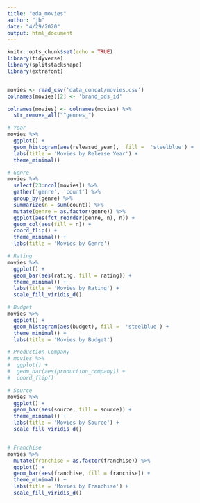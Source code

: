 ```yaml
---
title: "eda_movies"
author: "jb"
date: "4/29/2020"
output: html_document
---
```


```r
knitr::opts_chunk$set(echo = TRUE)
library(tidyverse)
library(splitstackshape)
library(extrafont)


movies <- read_csv('data_concat/movies.csv') 
colnames(movies)[2] <- 'brand_ods_id'

colnames(movies) <- colnames(movies) %>%
  str_remove_all("^genres_")
```



```r
# Year
movies %>%
  ggplot() +
  geom_histogram(aes(released_year),  fill =  'steelblue') +
  labs(title = 'Movies by Release Year') + 
  theme_minimal() 

# Genre
movies %>%
  select(23:ncol(movies)) %>%
  gather('genre', 'count') %>%
  group_by(genre) %>%
  summarize(n = sum(count)) %>%
  mutate(genre = as.factor(genre)) %>%
  ggplot(aes(fct_reorder(genre, n), n)) + 
  geom_col(aes(fill = n)) + 
  coord_flip() +
  theme_minimal() + 
  labs(title = 'Movies by Genre')

# Rating
movies %>% 
  ggplot() +
  geom_bar(aes(rating, fill = rating)) +
  theme_minimal() +
  labs(title = 'Movies by Rating') +
  scale_fill_viridis_d()

# Budget
movies %>%
  ggplot() +
  geom_histogram(aes(budget), fill =  'steelblue') +
  theme_minimal() +
  labs(title = 'Movies by Budget')

# Production Company 
# movies %>%
#  ggplot() +
#  geom_bar(aes(production_company)) +
#  coord_flip()

# Source
movies %>%
  ggplot() +
  geom_bar(aes(source, fill = source)) +
  theme_minimal() +
  labs(title = 'Movies by Source') +
  scale_fill_viridis_d()


# Franchise
movies %>%
  mutate(franchise = as.factor(franchise)) %>%
  ggplot() +
  geom_bar(aes(franchise, fill = franchise)) +
  theme_minimal() +
  labs(title = 'Movies by Franchise') + 
  scale_fill_viridis_d()
```

